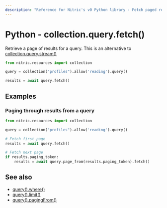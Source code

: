 ```yaml
---
description: "Reference for Nitric's v0 Python library - Fetch paged results from a query."
---
```


# Python - collection.query.fetch()

Retrieve a page of results for a query. This is an alternative to [collection.query.stream()](./collection-query-stream)

```python
from nitric.resources import collection

query = collection("profiles").allow('reading').query()

results = await query.fetch()
```

## Examples

### Paging through results from a query

```python
from nitric.resources import collection

query = collection("profiles").allow('reading').query()

# Fetch first page
results = await query.fetch()

# Fetch next page
if results.paging_token:
    results = await query.page_from(results.paging_token).fetch()
```

## See also

- [query().where()](./collection-query-where)
- [query().limit()](./collection-query-limit)
- [query().pagingFrom()](./collection-query-pagingfrom)
